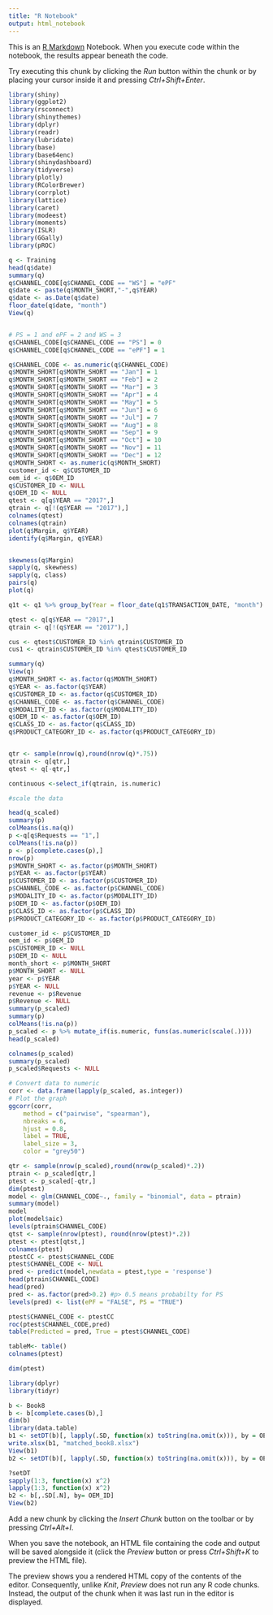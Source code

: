 ---
title: "R Notebook"
output: html_notebook
---

This is an [R Markdown](http://rmarkdown.rstudio.com) Notebook. When you execute code within the notebook, the results appear beneath the code. 

Try executing this chunk by clicking the *Run* button within the chunk or by placing your cursor inside it and pressing *Ctrl+Shift+Enter*. 
```{r}
library(shiny)
library(ggplot2)
library(rsconnect)
library(shinythemes)
library(dplyr)
library(readr)
library(lubridate)
library(base)
library(base64enc)
library(shinydashboard)
library(tidyverse)
library(plotly)
library(RColorBrewer)
library(corrplot)
library(lattice)
library(caret)
library(modeest)
library(moments)
library(ISLR)
library(GGally)
library(pROC)
```

```{r}
q <- Training
head(q$date)
summary(q)
q$CHANNEL_CODE[q$CHANNEL_CODE == "WS"] = "ePF"
q$date <- paste(q$MONTH_SHORT,"-",q$YEAR)
q$date <- as.Date(q$date)
floor_date(q$date, "month")
View(q)


# PS = 1 and ePF = 2 and WS = 3
q$CHANNEL_CODE[q$CHANNEL_CODE == "PS"] = 0
q$CHANNEL_CODE[q$CHANNEL_CODE == "ePF"] = 1

q$CHANNEL_CODE <- as.numeric(q$CHANNEL_CODE)
q$MONTH_SHORT[q$MONTH_SHORT == "Jan"] = 1
q$MONTH_SHORT[q$MONTH_SHORT == "Feb"] = 2
q$MONTH_SHORT[q$MONTH_SHORT == "Mar"] = 3
q$MONTH_SHORT[q$MONTH_SHORT == "Apr"] = 4
q$MONTH_SHORT[q$MONTH_SHORT == "May"] = 5
q$MONTH_SHORT[q$MONTH_SHORT == "Jun"] = 6
q$MONTH_SHORT[q$MONTH_SHORT == "Jul"] = 7
q$MONTH_SHORT[q$MONTH_SHORT == "Aug"] = 8
q$MONTH_SHORT[q$MONTH_SHORT == "Sep"] = 9
q$MONTH_SHORT[q$MONTH_SHORT == "Oct"] = 10
q$MONTH_SHORT[q$MONTH_SHORT == "Nov"] = 11
q$MONTH_SHORT[q$MONTH_SHORT == "Dec"] = 12
q$MONTH_SHORT <- as.numeric(q$MONTH_SHORT)
customer_id <- q$CUSTOMER_ID
oem_id <- q$OEM_ID
q$CUSTOMER_ID <- NULL
q$OEM_ID <- NULL 
qtest <- q[q$YEAR == "2017",]
qtrain <- q[!(q$YEAR == "2017"),]
colnames(qtest)
colnames(qtrain)
plot(q$Margin, q$YEAR)
identify(q$Margin, q$YEAR)


skewness(q$Margin)
sapply(q, skewness)
sapply(q, class)
pairs(q)
plot(q)

q1t <- q1 %>% group_by(Year = floor_date(q1$TRANSACTION_DATE, "month") ) %>% summarise(month = sum(q1$MARGIN))

```
```{r}
qtest <- q[q$YEAR == "2017",]
qtrain <- q[!(q$YEAR == "2017"),]

cus <- qtest$CUSTOMER_ID %in% qtrain$CUSTOMER_ID
cus1 <- qtrain$CUSTOMER_ID %in% qtest$CUSTOMER_ID

summary(q)
View(q)
q$MONTH_SHORT <- as.factor(q$MONTH_SHORT)
q$YEAR <- as.factor(q$YEAR)
q$CUSTOMER_ID <- as.factor(q$CUSTOMER_ID)
q$CHANNEL_CODE <- as.factor(q$CHANNEL_CODE)
q$MODALITY_ID <- as.factor(q$MODALITY_ID)
q$OEM_ID <- as.factor(q$OEM_ID)
q$CLASS_ID <- as.factor(q$CLASS_ID)
q$PRODUCT_CATEGORY_ID <- as.factor(q$PRODUCT_CATEGORY_ID)



```
```{r}
qtr <- sample(nrow(q),round(nrow(q)*.75))
qtrain <- q[qtr,]
qtest <- q[-qtr,]

continuous <-select_if(qtrain, is.numeric)

#scale the data

head(q_scaled)
summary(p)	
colMeans(is.na(q))
p <-q[q$Requests == "1",]
colMeans(!is.na(p))
p <- p[complete.cases(p),]
nrow(p)
p$MONTH_SHORT <- as.factor(p$MONTH_SHORT)
p$YEAR <- as.factor(p$YEAR)
p$CUSTOMER_ID <- as.factor(p$CUSTOMER_ID)
p$CHANNEL_CODE <- as.factor(p$CHANNEL_CODE)
p$MODALITY_ID <- as.factor(p$MODALITY_ID)
p$OEM_ID <- as.factor(p$OEM_ID)
p$CLASS_ID <- as.factor(p$CLASS_ID)
p$PRODUCT_CATEGORY_ID <- as.factor(p$PRODUCT_CATEGORY_ID)

customer_id <- p$CUSTOMER_ID
oem_id <- p$OEM_ID
p$CUSTOMER_ID <- NULL
p$OEM_ID <- NULL 
month_short <- p$MONTH_SHORT
p$MONTH_SHORT <- NULL
year <- p$YEAR
p$YEAR <- NULL
revenue <- p$Revenue
p$Revenue <- NULL 
summary(p_scaled)
summary(p)
colMeans(!is.na(p))
p_scaled <- p %>% mutate_if(is.numeric, funs(as.numeric(scale(.))))
head(p_scaled)

colnames(p_scaled)
summary(p_scaled)
p_scaled$Requests <- NULL

# Convert data to numeric
corr <- data.frame(lapply(p_scaled, as.integer))
# Plot the graph
ggcorr(corr,
    method = c("pairwise", "spearman"),
    nbreaks = 6,
    hjust = 0.8,
    label = TRUE,
    label_size = 3,
    color = "grey50")

qtr <- sample(nrow(p_scaled),round(nrow(p_scaled)*.2))
ptrain <- p_scaled[qtr,]
ptest <- p_scaled[-qtr,]
dim(ptest)
model <- glm(CHANNEL_CODE~., family = "binomial", data = ptrain)
summary(model)
model
plot(model$aic)
levels(ptrain$CHANNEL_CODE)
qtst <- sample(nrow(ptest), round(nrow(ptest)*.2))
ptest <- ptest[qtst,]
colnames(ptest)
ptestCC <- ptest$CHANNEL_CODE
ptest$CHANNEL_CODE <- NULL
pred <- predict(model,newdata = ptest,type = 'response')
head(ptrain$CHANNEL_CODE)
head(pred)
pred <- as.factor(pred>0.2) #p> 0.5 means probabilty for PS
levels(pred) <- list(ePF = "FALSE", PS = "TRUE")

ptest$CHANNEL_CODE <- ptestCC
roc(ptest$CHANNEL_CODE,pred)
table(Predicted = pred, True = ptest$CHANNEL_CODE)

tableM<- table()
colnames(ptest)

dim(ptest)
```
```{r}
library(dplyr)
library(tidyr)

b <- Book8
b <- b[complete.cases(b),]
dim(b)
library(data.table)
b1 <- setDT(b)[, lapply(.SD, function(x) toString(na.omit(x))), by = OEM_ID  ]
write.xlsx(b1, "matched_book8.xlsx")
View(b1)
b2 <- setDT(b)[, lapply(.SD, function(x) toString(na.omit(x))), by = OEM_ID  ]

?setDT
sapply(1:3, function(x) x^2)
lapply(1:3, function(x) x^2)
b2 <- b[,.SD[.N], by= OEM_ID]
View(b2)
```

Add a new chunk by clicking the *Insert Chunk* button on the toolbar or by pressing *Ctrl+Alt+I*.

When you save the notebook, an HTML file containing the code and output will be saved alongside it (click the *Preview* button or press *Ctrl+Shift+K* to preview the HTML file).

The preview shows you a rendered HTML copy of the contents of the editor. Consequently, unlike *Knit*, *Preview* does not run any R code chunks. Instead, the output of the chunk when it was last run in the editor is displayed.
